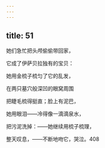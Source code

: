 ```yaml
---
---
---
```

title: 51
---




她们急忙把头颅偷偷带回家，

它成了伊萨贝拉独有的宝贝：

她用金梳子梳匀了它的乱发，

在两只墓穴般深凹的眼窝周围

把睫毛梳得挺直；脸上有泥巴，

她用眼泪——冷得像一滴滴泉水，

把污泥洗掉：——她继续用梳子梳理，

整天叹息，——不断地吻它，哭泣。408